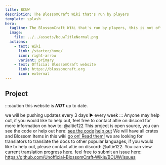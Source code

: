 ```yaml
---
title: BCUW
description: The BlossomCraft Wiki that's run by players
template: splash
hero:
  tagline: The BlossomCraft Wiki that's run by players, this is not official.
  image:
    file: ../../assets/bcuwTitleNormal.png
  actions:
    - text: Wiki
      link: /starter/home/
      icon: right-arrow
      variant: primary
    - text: Official BlossomCraft website
      link: https://blossomcraft.org
      icon: external
---
```



## Project
:::caution
this website is ***NOT*** up to date.

we will be pushing updates every 3 days ► every week
:::
<CardGrid stagger>
	<Card title="Player run and maintained" icon="pencil">
		Anyone may help out, if you would like to help out, feel free to contact altie on discord for more information on how to: @altie122
	</Card>
	<Card title="Source" icon="add-document">
		This project is open source, you can see the code or help out here: [see the code](https://github.com/Unofficial-BlossomCraft-Wikis/BCUW) [help out](https://github.com/Unofficial-BlossomCraft-Wikis/BCUW/pulls)
	</Card>
	<Card title="What is in the project?" icon="setting">
		We will have all crates and Blossom Items in this wiki
	</Card>
	<Card title="Read the docs" icon="open-book">
		[go on! Read them!](/starter/home/)
	</Card>
	<Card title="Looking for translators" icon="translate">
		we are looking for translators to translate the docs to other popular languages, if you would like to help out, please contact altie on discord: @altie122. You can view current translation progress [here](https://i18n.bcuw.xyz/).
	</Card>
	<Card title="Found an error?" icon="error">
		feel free to submit an issue here: https://github.com/Unofficial-BlossomCraft-Wikis/BCUW/issues
	</Card>
</CardGrid>